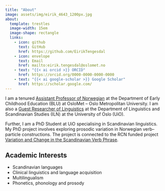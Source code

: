 ```yaml
---
title: "About"
image: assets/img/eirik_4643_1200px.jpg
about:
  template: trestles
  image-width: 15em
  image-shape: rectangle
  links:
    - icon: github
      text: GitHub
      href: https://github.com/EirikTengesdal
    - icon: envelope
      text: Email
      href: mailto:eirik.tengesdal@oslomet.no
    - text: "{{< ai orcid >}} ORCID"
      href: https://orcid.org/0000-0000-0000-0000
    - text: "{{< ai google-scholar >}} Google Scholar"
      href: https://scholar.google.com/
---
```


I am a tenured [Assistant Professor of Norwegian](https://www.oslomet.no/en/about/employee/eiten9710/) at the Department of Early Childhood Education (BLU) at OsloMet – Oslo Metropolitan University. I am also a [Guest Researcher of Linguistics](https://www.hf.uio.no/iln/english/people/aca/scandinavian-languages/temporary/eirikten/) at the Department of Linguistics and Scandinavian Studies (ILN) at the University of Oslo (UiO).

Further, I am a PhD Student at UiO specialising in Scandinavian linguistics. My PhD project involves exploring prosodic variation in Norwegian verb–particle constructions. The project is connected to the RCN funded project [Variation and Change in the Scandinavian Verb Phrase](https://www.hf.uio.no/iln/english/research/projects/variation-and-change-in-the-scandinavian-verb-phra/).

## Academic Interests

- Scandinavian languages
- Clinical linguistics and language acquisition
- Multilingualism
- Phonetics, phonology and prosody
